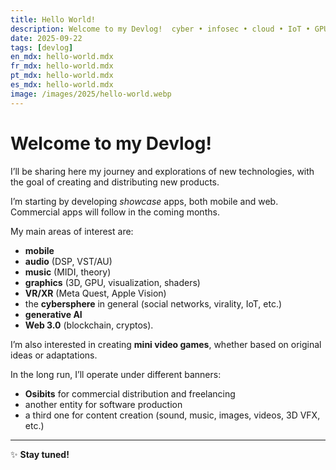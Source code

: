 ```yaml
---
title: Hello World!
description: Welcome to my Devlog!  cyber • infosec • cloud • IoT • GPU • graphics • XR • mobile • music & audio
date: 2025-09-22
tags: [devlog]
en_mdx: hello-world.mdx
fr_mdx: hello-world.mdx
pt_mdx: hello-world.mdx
es_mdx: hello-world.mdx
image: /images/2025/hello-world.webp
---
```


<ThemeImage
  lightSrc="/images/2025/hello-world.webp"
  darkSrc="/images/2025/hello-world.webp"
  alt="Where everything is built"
  width={800}
  height={600}
  priority={true}
/>

# Welcome to my Devlog!  

I’ll be sharing here my journey and explorations of new technologies, with the goal of creating and distributing new products.  

I’m starting by developing *showcase* apps, both mobile and web. Commercial apps will follow in the coming months.  

My main areas of interest are:  
- **mobile**  
- **audio** (DSP, VST/AU)  
- **music** (MIDI, theory)  
- **graphics** (3D, GPU, visualization, shaders)  
- **VR/XR** (Meta Quest, Apple Vision)  
- the **cybersphere** in general (social networks, virality, IoT, etc.)  
- **generative AI**  
- **Web 3.0** (blockchain, cryptos). 

I’m also interested in creating **mini video games**, whether based on original ideas or adaptations.  

In the long run, I’ll operate under different banners:  
- **Osibits** for commercial distribution and freelancing  
- another entity for software production  
- a third one for content creation (sound, music, images, videos, 3D VFX, etc.)  

---

✨ **Stay tuned!**
